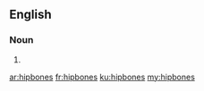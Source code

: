 ==English==

===Noun===
{{head|en}}

# {{plural of|hipbone}}

[[ar:hipbones]]
[[fr:hipbones]]
[[ku:hipbones]]
[[my:hipbones]]